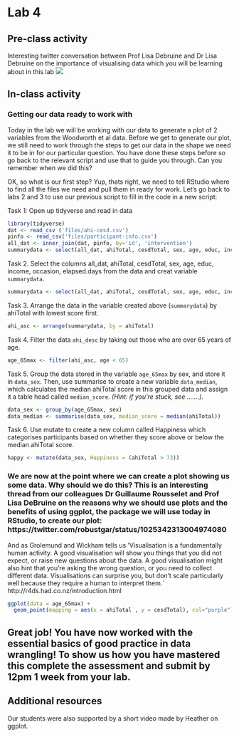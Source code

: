 # Lab 4 


## Pre-class activity
Interesting twitter conversation between Prof Lisa Debruine and Dr Lisa Debruine on the importance of visualising data which you will be learning about in this lab 
![](images/ggplot_thread.png)


## In-class activity

### Getting our data ready to work with

Today in the lab we will be working with our data to generate a plot of 2 variables from the Woodworth et al data. Before we get to generate our plot, we still need to work through the steps to get our data in the shape we need it to be in for our particular question. You have done these steps before so go back to the relevant script and use that to guide you through. Can you remember when we did this? 

OK, so what is our first step? Yup, thats right, we need to tell RStudio where to find all the files we need and pull them in ready for work. Let's go back to labs 2 and 3 to use our previous script to fill in the code in a new script:

Task 1: Open up tidyverse and read in data

```r
library(tidyverse)
dat <- read_csv ('files/ahi-cesd.csv')
pinfo <- read_csv('files/participant-info.csv')
all_dat <- inner_join(dat, pinfo, by='id', 'intervention')
summarydata <- select(all_dat, ahiTotal, cesdTotal, sex, age, educ, income, occasion, elapsed.days)
```

Task 2. Select the columns all_dat, ahiTotal, cesdTotal, sex, age, educ, income, occasion, elapsed.days from the data and creat variable ```summarydata```. 
```r
summarydata <- select(all_dat, ahiTotal, cesdTotal, sex, age, educ, income, occasion, elapsed.days)
```

Task 3. Arrange the data in the variable created above (```summarydata```) by ahiTotal with lowest score first. 
```r
ahi_asc <- arrange(summarydata, by = ahiTotal)
```

Task 4. Filter the data ```ahi_desc``` by taking out those who are over 65 years of age.  
```r
age_65max <- filter(ahi_asc, age < 65)
```

Task 5. Group the data stored in the variable ```age_65max``` by sex, and store it in ```data_sex```. 
Then, use summarise to create a new variable ```data_median```, which calculates the median ahiTotal score in this grouped data and assign it a table head called ```median_score```.
*(Hint: if you're stuck, see .......).*
```r
data_sex <- group_by(age_65max, sex)
data_median <- summarise(data_sex, median_score = median(ahiTotal))
```

Task 6. Use mutate to create a new column called Happiness which categorises participants based on whether they score above or below the median ahiTotal score.
```r
happy <- mutate(data_sex, Happiness = (ahiTotal > 73))
```

### We are now at the point where we can create a plot showing us some data. Why should we do this? This is an interesting thread from our colleagues Dr Guillaume Rousselet and Prof Lisa DeBruine on the reasons why we should use plots and the benefits of using ggplot, the package we will use today in RStudio, to create our plot: https://twitter.com/robustgar/status/1025342313004974080
And as Grolemund and Wickham tells us 
'Visualisation is a fundamentally human activity. A good visualisation will show you things that you did not expect, or raise new questions about the data. A good visualisation might also hint that you’re asking the wrong question, or you need to collect different data. Visualisations can surprise you, but don’t scale particularly well because they require a human to interpret them.` 
http://r4ds.had.co.nz/introduction.html

```r
ggplot(data = age_65max) + 
  geom_point(mapping = aes(x = ahiTotal , y = cesdTotal), col="purple") 
```

## Great job! You have now worked with the essential basics of good practice in data wrangling! To show us how you have mastered this complete the assessment and submit by 12pm 1 week from your lab. 


## Additional resources 
Our students were also supported by a short video made by Heather on ggplot. 